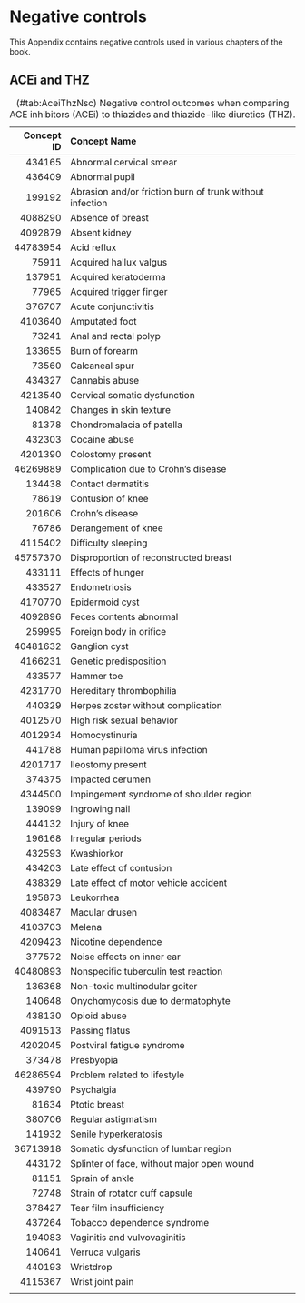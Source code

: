 # Negative controls {#NegativeControls}

This Appendix contains negative controls used in various chapters of the book.

## ACEi and THZ {#AceiThzNsc}

Table: (\#tab:AceiThzNsc) Negative control outcomes when comparing ACE inhibitors (ACEi) to thiazides and thiazide-like diuretics (THZ).

| Concept ID | Concept Name                                               |
| ----------:|:---------------------------------------------------------- |
| 434165 | Abnormal cervical smear |
| 436409 | Abnormal pupil |
| 199192 | Abrasion and/or friction burn of trunk without infection |
| 4088290 | Absence of breast |
| 4092879 | Absent kidney |
| 44783954 | Acid reflux |
| 75911 | Acquired hallux valgus |
| 137951 | Acquired keratoderma |
| 77965 | Acquired trigger finger |
| 376707 | Acute conjunctivitis |
| 4103640 | Amputated foot |
| 73241 | Anal and rectal polyp |
| 133655 | Burn of forearm |
| 73560 | Calcaneal spur |
| 434327 | Cannabis abuse |
| 4213540 | Cervical somatic dysfunction |
| 140842 | Changes in skin texture |
| 81378 | Chondromalacia of patella |
| 432303 | Cocaine abuse |
| 4201390 | Colostomy present |
| 46269889 | Complication due to Crohn's disease |
| 134438 | Contact dermatitis |
| 78619 | Contusion of knee |
| 201606 | Crohn's disease |
| 76786 | Derangement of knee |
| 4115402 | Difficulty sleeping |
| 45757370 | Disproportion of reconstructed breast |
| 433111 | Effects of hunger |
| 433527 | Endometriosis |
| 4170770 | Epidermoid cyst |
| 4092896 | Feces contents abnormal |
| 259995 | Foreign body in orifice |
| 40481632 | Ganglion cyst |
| 4166231 | Genetic predisposition |
| 433577 | Hammer toe |
| 4231770 | Hereditary thrombophilia |
| 440329 | Herpes zoster without complication |
| 4012570 | High risk sexual behavior |
| 4012934 | Homocystinuria |
| 441788 | Human papilloma virus infection |
| 4201717 | Ileostomy present |
| 374375 | Impacted cerumen |
| 4344500 | Impingement syndrome of shoulder region |
| 139099 | Ingrowing nail |
| 444132 | Injury of knee |
| 196168 | Irregular periods |
| 432593 | Kwashiorkor |
| 434203 | Late effect of contusion |
| 438329 | Late effect of motor vehicle accident |
| 195873 | Leukorrhea |
| 4083487 | Macular drusen |
| 4103703 | Melena |
| 4209423 | Nicotine dependence |
| 377572 | Noise effects on inner ear |
| 40480893 | Nonspecific tuberculin test reaction |
| 136368 | Non-toxic multinodular goiter |
| 140648 | Onychomycosis due to dermatophyte |
| 438130 | Opioid abuse |
| 4091513 | Passing flatus |
| 4202045 | Postviral fatigue syndrome |
| 373478 | Presbyopia |
| 46286594 | Problem related to lifestyle |
| 439790 | Psychalgia |
| 81634 | Ptotic breast |
| 380706 | Regular astigmatism |
| 141932 | Senile hyperkeratosis |
| 36713918 | Somatic dysfunction of lumbar region |
| 443172 | Splinter of face, without major open wound |
| 81151 | Sprain of ankle |
| 72748 | Strain of rotator cuff capsule |
| 378427 | Tear film insufficiency |
| 437264 | Tobacco dependence syndrome |
| 194083 | Vaginitis and vulvovaginitis |
| 140641 | Verruca vulgaris |
| 440193 | Wristdrop |
| 4115367 | Wrist joint pain |
|  |
